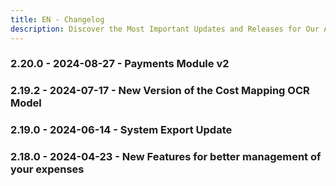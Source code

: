 ```yaml
---
title: EN - Changelog
description: Discover the Most Important Updates and Releases for Our Application.
---
```


### 2.20.0 - 2024-08-27 - Payments Module v2
### 2.19.2 - 2024-07-17 - New Version of the Cost Mapping OCR Model
### 2.19.0 - 2024-06-14 - System Export Update
### 2.18.0 - 2024-04-23 - New Features for better management of your expenses

